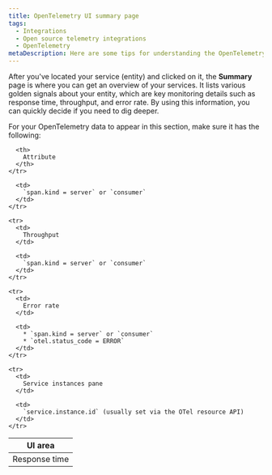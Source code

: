 ```yaml
---
title: OpenTelemetry UI summary page
tags:
  - Integrations
  - Open source telemetry integrations
  - OpenTelemetry
metaDescription: Here are some tips for understanding the OpenTelemetry summary page in the New Relic UI.
---
```


After you've located your service (entity) and clicked on it, the **Summary** page is where you can get an overview of your services. It lists various golden signals about your entity, which are key monitoring details such as response time, throughput, and error rate. By using this information, you can quickly decide if you need to dig deeper.

For your OpenTelemetry data to appear in this section, make sure it has the following:

<table>
  <thead>
    <tr>
      <th style={{ width: "200px" }}>
        UI area
      </th>

      <th>
        Attribute
      </th>
    </tr>
  </thead>

  <tbody>
    <tr>
      <td>
        Response time
      </td>

      <td>
        `span.kind = server` or `consumer`
      </td>
    </tr>

    <tr>
      <td>
        Throughput
      </td>

      <td>
        `span.kind = server` or `consumer`
      </td>
    </tr>

    <tr>
      <td>
        Error rate
      </td>

      <td>
        * `span.kind = server` or `consumer`
        * `otel.status_code = ERROR`
      </td>
    </tr>

    <tr>
      <td>
        Service instances pane
      </td>

      <td>
        `service.instance.id` (usually set via the OTel resource API)
      </td>
    </tr>
  </tbody>
</table>
